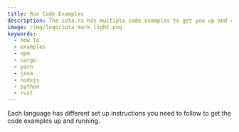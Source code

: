 ```yaml
---
title: Run Code Examples
description: The iota.rs has multiple code examples to get you up and running in no time. However, these require a specific set up depending on your language of choice.
image: /img/logo/iota_mark_light.png
keywords:
  - how to
  - examples
  - npm
  - cargo
  - yarn
  - java
  - nodejs
  - python
  - rust
---
```



Each language has different set up instructions you need to follow to get the code examples up and running.

<Tabs groupId='language' queryString>
  <TabItem value='rust' label='Rust'>
    <RustGetCode />
  </TabItem>
  <TabItem value='typescript-node' label='Typescript (Node.js)'>
    <NodejsGetCode />
  </TabItem>
  <TabItem value='python' label='Python'>
    <PythonGetCode />
  </TabItem>
  <TabItem value='java' label='Java'>
    <JavaCode />
  </TabItem>
</Tabs>
